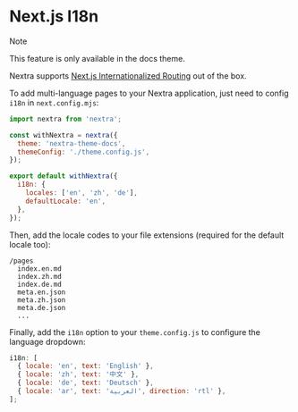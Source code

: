 # Next.js I18n

> [!NOTE]
>
> This feature is only available in the docs theme.

Nextra supports
[Next.js Internationalized Routing](https://nextjs.org/docs/advanced-features/i18n-routing)
out of the box.

To add multi-language pages to your Nextra application, just need to config
`i18n` in `next.config.mjs`:

```js filename="next.config.mjs"
import nextra from 'nextra';

const withNextra = nextra({
  theme: 'nextra-theme-docs',
  themeConfig: './theme.config.js',
});

export default withNextra({
  i18n: {
    locales: ['en', 'zh', 'de'],
    defaultLocale: 'en',
  },
});
```

Then, add the locale codes to your file extensions (required for the default
locale too):

```text
/pages
  index.en.md
  index.zh.md
  index.de.md
  meta.en.json
  meta.zh.json
  meta.de.json
  ...
```

Finally, add the `i18n` option to your `theme.config.js` to configure the
language dropdown:

```jsx filename="theme.config.js"
i18n: [
  { locale: 'en', text: 'English' },
  { locale: 'zh', text: '中文' },
  { locale: 'de', text: 'Deutsch' },
  { locale: 'ar', text: 'العربية', direction: 'rtl' },
];
```
